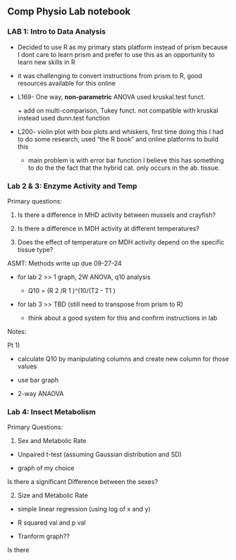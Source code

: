 ## Comp Physio Lab notebook

### LAB 1: Intro to Data Analysis

-   Decided to use R as my primary stats platform instead of prism because I dont care to learn prism and prefer to use this as an opportunity to learn new skills in R

-   it was challenging to convert instructions from prism to R, good resources available for this online

-   L169- One way, **non-parametric** ANOVA used kruskal.test funct.

    \+ add on multi-comparison, Tukey funct. not compatible with kruskal instead used dunn.test function

-   L200- violin plot with box plots and whiskers, first time doing this I had to do some research, used "the R book" and online platforms to build this

    -   main problem is with error bar function I believe this has something to do the the fact that the hybrid cat. only occurs in the ab. tissue.

### Lab 2 & 3: Enzyme Activity and Temp

Primary questions:

1.  Is there a difference in MHD activity between mussels and crayfish?

2.  Is there a difference in MDH activity at different temperatures?

3.  Does the effect of temperature on MDH activity depend on the specific tissue type?

ASMT: Methods write up due 09-27-24

-   for lab 2 \>\> 1 graph, 2W ANOVA, q10 analysis

    -   Q10 = (R 2 /R 1 )\^(10/(T2 - T1 )

-   for lab 3 \>\> TBD (still need to transpose from prism to R)

    -   think about a good system for this and confirm instructions in lab

Notes:

Pt 1)

-   calculate Q10 by manipulating columns and create new column for those values

-   use bar graph

-   2-way ANAOVA

### Lab 4: Insect Metabolism 

Primary Questions:

1) Sex and Metabolic Rate

-   Unpaired t-test (assuming Gaussian distribution and SD)

-   graph of my choice

Is there a significant Difference between the sexes?

2) Size and Metabolic Rate

-   simple linear regression (using log of x and y)

-   R squared val and p val

-   Tranform graph??

Is there

